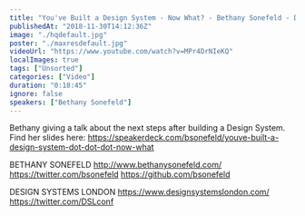```yaml
---
title: "You've Built a Design System - Now What? - Bethany Sonefeld - Design Systems London"
publishedAt: "2018-11-30T14:12:36Z"
image: "./hqdefault.jpg"
poster: "./maxresdefault.jpg"
videoUrl: "https://www.youtube.com/watch?v=MPr4DrNIeKQ"
localImages: true
tags: ["Unsorted"]
categories: ["Video"]
duration: "0:18:45"
ignore: false
speakers: ["Bethany Sonefeld"]
---
```


Bethany giving a talk about the next steps after building a Design System.
Find her slides here: https://speakerdeck.com/bsonefeld/youve-built-a-design-system-dot-dot-dot-now-what

BETHANY SONEFELD
http://www.bethanysonefeld.com/
https://twitter.com/bsonefeld
https://github.com/bsonefeld

DESIGN SYSTEMS LONDON
https://www.designsystemslondon.com/
https://twitter.com/DSLconf
